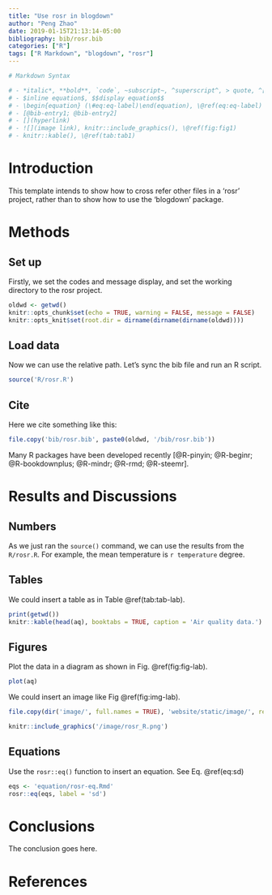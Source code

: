 ```yaml
---
title: "Use rosr in blogdown"
author: "Peng Zhao"
date: 2019-01-15T21:13:14-05:00
bibliography: bib/rosr.bib
categories: ["R"]
tags: ["R Markdown", "blogdown", "rosr"]
---
```


```r
# Markdown Syntax

# - *italic*, **bold**, `code`, ~subscript~, ^superscript^, > quote, ^[footnote]
# - $inline equation$, $$display equation$$
# - \begin{equation} (\#eq:eq-label)\end(equation), \@ref(eq:eq-label)
# - [@bib-entry1; @bib-entry2]
# - [](hyperlink)
# - ![](image link), knitr::include_graphics(), \@ref(fig:fig1)
# - knitr::kable(), \@ref(tab:tab1)
```

# Introduction

This template intends to show how to cross refer other files in a 'rosr' project, rather than to show how to use the 'blogdown' package.


# Methods

## Set up

Firstly, we set the codes and message display, and set the working directory to the rosr project.

```r
oldwd <- getwd()
knitr::opts_chunk$set(echo = TRUE, warning = FALSE, message = FALSE) 
knitr::opts_knit$set(root.dir = dirname(dirname(dirname(oldwd))))
```

## Load data

Now we can use the relative path. Let's sync the bib file and run an R script.

```r
source('R/rosr.R')
```

## Cite

Here we cite something like this:

```r
file.copy('bib/rosr.bib', paste0(oldwd, '/bib/rosr.bib'))
```

Many R packages have been developed recently [@R-pinyin; @R-beginr; @R-bookdownplus; @R-mindr; @R-rmd; @R-steemr].

# Results and Discussions

## Numbers

As we just ran the `source()` command, we can use the results from the `R/rosr.R`. For example, the mean temperature is `r temperature` degree.

## Tables

We could insert a table as in Table \@ref(tab:tab-lab).

```r
print(getwd())
knitr::kable(head(aq), booktabs = TRUE, caption = 'Air quality data.')
```

## Figures

Plot the data in a diagram as shown in Fig. \@ref(fig:fig-lab).

```r
plot(aq)
```

We could insert an image like Fig \@ref(fig:img-lab).

```r
file.copy(dir('image/', full.names = TRUE), 'website/static/image/', recursive = TRUE, overwrite = TRUE)
```

```r
knitr::include_graphics('/image/rosr_R.png')
```

## Equations

Use the `rosr::eq()` function to insert an equation. See Eq. \@ref(eq:sd)

```r
eqs <- 'equation/rosr-eq.Rmd'
rosr::eq(eqs, label = 'sd')
```

# Conclusions

The conclusion goes here.

# References
